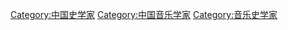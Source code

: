 [[Category:中国史学家|Category:中国史学家]]
[[Category:中国音乐学家|Category:中国音乐学家]]
[[Category:音乐史学家|Category:音乐史学家]]